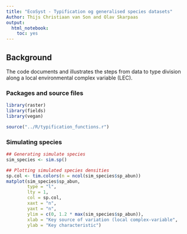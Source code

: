 ```yaml
---
title: "EcoSyst - Typification og generalised species datasets"
Author: Thijs Christiaan van Son and Olav Skarpaas
output: 
  html_notebook: 
    toc: yes
---
```


## Background
The code documents and illustrates the steps from data to type division
along a local environmental complex variable (LEC).


### Packages and source files
```r
library(raster)
library(fields)
library(vegan)

source("../R/typification_functions.r")
```


### Simulating species
```r
## Generating simulate species
sim_species <- sim.sp()

## Plotting simulated species densities
sp.col <- tim.colors(n = ncol(sim_species$sp_abun))
matplot(sim_species$sp_abun,
        type = "l",
        lty = 1,
        col = sp.col,
        xaxt = "n",
        yaxt = "n",
        ylim = c(0, 1.2 * max(sim_species$sp_abun)),
        xlab = "Key source of variation (local complex-variable",
        ylab = "Key characteristic")
```

